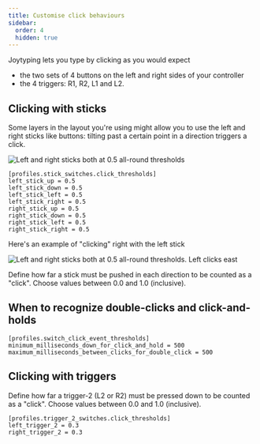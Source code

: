 ```yaml
---
title: Customise click behaviours
sidebar:
  order: 4
  hidden: true
---
```


Joytyping lets you type by clicking as you would expect
- the two sets of 4 buttons on the left and right sides of your controller
- the 4 triggers: R1, R2, L1 and L2.

## Clicking with sticks

Some layers in the layout you're using might allow you to use the left and right sticks like buttons: tilting past a certain point in a direction triggers a click.

![Left and right sticks both at 0.5 all-round thresholds](/std-at-rest.svg)

```
[profiles.stick_switches.click_thresholds]
left_stick_up = 0.5
left_stick_down = 0.5
left_stick_left = 0.5
left_stick_right = 0.5
right_stick_up = 0.5
right_stick_down = 0.5
right_stick_left = 0.5
right_stick_right = 0.5
```

Here's an example of "clicking" right with the left stick

![Left and right sticks both at 0.5 all-round thresholds. Left clicks east](/std-left-clicks-east.svg)

Define how far a stick must be pushed 
in each direction to be counted as a "click". 
Choose values between 0.0 and 1.0 (inclusive).


## When to recognize double-clicks and click-and-holds

```
[profiles.switch_click_event_thresholds]
minimum_milliseconds_down_for_click_and_hold = 500
maximum_milliseconds_between_clicks_for_double_click = 500
```

## Clicking with triggers

Define how far a trigger-2 (L2 or R2) must be 
pressed down to be counted as a "click". 
Choose values between 0.0 and 1.0 (inclusive).
```
[profiles.trigger_2_switches.click_thresholds]
left_trigger_2 = 0.3
right_trigger_2 = 0.3
```

